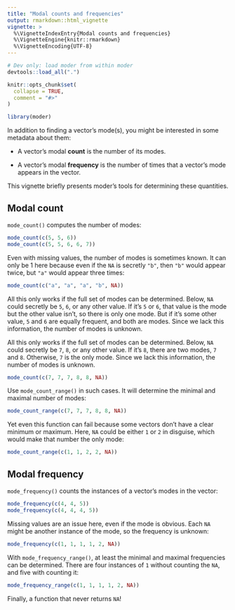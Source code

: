 ```yaml
---
title: "Modal counts and frequencies"
output: rmarkdown::html_vignette
vignette: >
  %\VignetteIndexEntry{Modal counts and frequencies}
  %\VignetteEngine{knitr::rmarkdown}
  %\VignetteEncoding{UTF-8}
---
```


```r
# Dev only: load moder from within moder
devtools::load_all(".")
```

```r
knitr::opts_chunk$set(
  collapse = TRUE,
  comment = "#>"
)
```

```r
library(moder)
```

In addition to finding a vector's mode(s), you might be interested in some metadata about them:

-   A vector's modal **count** is the number of its modes.

-   A vector's modal **frequency** is the number of times that a vector's mode appears in the vector.

This vignette briefly presents moder's tools for determining these quantities.

## Modal count

`mode_count()` computes the number of modes:

```r
mode_count(c(5, 5, 6))
mode_count(c(5, 5, 6, 6, 7))
```

Even with missing values, the number of modes is sometimes known. It can only be 1 here because even if the `NA` is secretly `"b"`, then `"b"` would appear twice, but `"a"` would appear three times:

```r
mode_count(c("a", "a", "a", "b", NA))
```

All this only works if the full set of modes can be determined. Below, `NA` could secretly be `5`, `6`, or any other value. If it's `5` or `6`, that value is the mode but the other value isn't, so there is only one mode. But if it's some other value, `5` and `6` are equally frequent, and both are modes. Since we lack this information, the number of modes is unknown.

All this only works if the full set of modes can be determined. Below, `NA` could secretly be `7`, `8`, or any other value. If it's `8`, there are two modes, `7` and `8`. Otherwise, `7` is the only mode. Since we lack this information, the number of modes is unknown.

```r
mode_count(c(7, 7, 7, 8, 8, NA))

```

Use `mode_count_range()` in such cases. It will determine the minimal and maximal number of modes:

```r
mode_count_range(c(7, 7, 7, 8, 8, NA))
```

Yet even this function can fail because some vectors don't have a clear minimum or maximum. Here, `NA` could be either `1` or `2` in disguise, which would make that number the only mode:

```r
mode_count_range(c(1, 1, 2, 2, NA))
```

## Modal frequency

`mode_frequency()` counts the instances of a vector's modes in the vector:

```r
mode_frequency(c(4, 4, 5))
mode_frequency(c(4, 4, 4, 5))
```

Missing values are an issue here, even if the mode is obvious. Each `NA` might be another instance of the mode, so the frequency is unknown:

```r
mode_frequency(c(1, 1, 1, 1, 2, NA))
```

With `mode_frequency_range()`, at least the minimal and maximal frequencies can be determined. There are four instances of `1` without counting the `NA`, and five with counting it:

```r
mode_frequency_range(c(1, 1, 1, 1, 2, NA))
```

Finally, a function that never returns `NA`!
